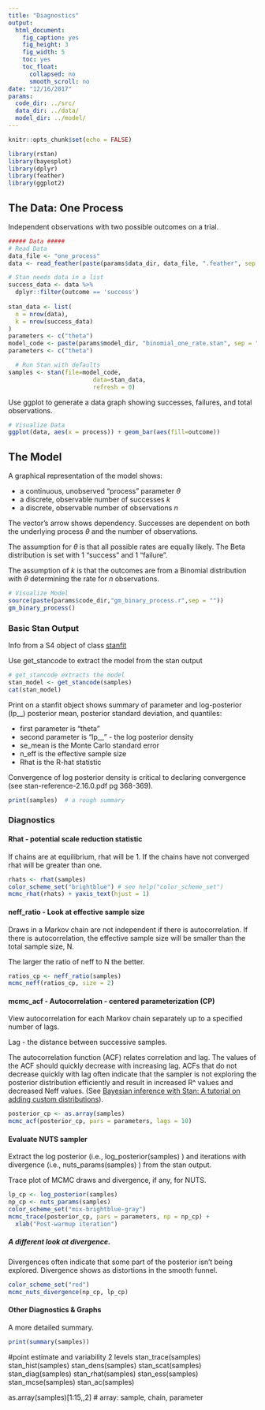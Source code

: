 ```yaml
---
title: "Diagnostics"
output:
  html_document:
    fig_caption: yes
    fig_height: 3
    fig_width: 5
    toc: yes
    toc_float:
      collapsed: no
      smooth_scroll: no
date: "12/16/2017"
params:
  code_dir: ../src/
  data_dir: ../data/
  model_dir: ../model/ 
---
```


```r
knitr::opts_chunk$set(echo = FALSE)

library(rstan)
library(bayesplot)
library(dplyr)
library(feather)
library(ggplot2)

```

## The Data: One Process

Independent observations with two possible outcomes on a trial.

```r

##### Data #####
# Read Data
data_file <- "one_process"
data <- read_feather(paste(params$data_dir, data_file, ".feather", sep = ""))

# Stan needs data in a list
success_data <- data %>%
  dplyr::filter(outcome == 'success')
  
stan_data <- list(
  n = nrow(data),
  k = nrow(success_data)
)
parameters <- c("theta")
model_code <- paste(params$model_dir, "binomial_one_rate.stan", sep = "")
parameters <- c("theta")

  # Run Stan with defaults
samples <- stan(file=model_code,
                        data=stan_data,
                        refresh = 0)
```

Use ggplot to generate a data graph showing successes, failures, and total observations.
```r

# Visualize Data
ggplot(data, aes(x = process)) + geom_bar(aes(fill=outcome))
```

## The Model

A graphical representation of the model shows:

 * a continuous, unobserved "process" parameter $\theta$
 * a discrete, observable number of successes *k*
 * a discrete, observable number of observations *n*

The vector's arrow shows dependency. Successes are dependent on both the underlying process $\theta$ and the number of observations.

The assumption for $\theta$ is that all possible rates are equally likely. The Beta distribution is set with 1 "success" and 1 "failure".

The assumption of *k* is that the outcomes are from a Binomial distribution with $\theta$ determining the rate for *n* observations.

```r
# Visualize Model
source(paste(params$code_dir,"gm_binary_process.r",sep = ""))
gm_binary_process()
```
### Basic Stan Output

Info from a S4 object of class [stanfit](https://cran.r-project.org/web/packages/rstan/vignettes/stanfit-objects.html)

Use get_stancode to extract the model from the stan output
```r
# get_stancode extracts the model
stan_model <- get_stancode(samples)
cat(stan_model)
```

Print on a stanfit object shows summary of parameter and log-posterior (lp__) posterior mean, posterior standard deviation, and quantiles:

* first parameter is "theta"
* second parameter is "lp__" - the log posterior density 
* se_mean is the Monte Carlo standard error
* n_eff is the effective sample size
* Rhat is the R-hat statistic

Convergence of log posterior density is critical to declaring convergence (see stan-reference-2.16.0.pdf pg 368-369).


```r
print(samples)  # a rough summary
```

### Diagnostics 

#### Rhat - potential scale reduction statistic
If chains are at equilibrium, rhat will be 1. 
If the chains have not converged rhat will be greater than one.

```r
rhats <- rhat(samples)
color_scheme_set("brightblue") # see help("color_scheme_set")
mcmc_rhat(rhats) + yaxis_text(hjust = 1)
```



#### neff_ratio - Look at effective sample size
Draws in a Markov chain are not independent if there is autocorrelation. If there is autocorrelation, the effective sample size will be smaller than the total sample size, N. 

The larger the ratio of neff to N the better.

```r
ratios_cp <- neff_ratio(samples)
mcmc_neff(ratios_cp, size = 2)
```


#### mcmc_acf - Autocorrelation - centered parameterization (CP)
View autocorrelation for each Markov chain separately up to a specified number of lags.

Lag - the distance between successive samples.

The autocorrelation function (ACF) relates correlation and lag. The values of the ACF should quickly decrease with increasing lag. ACFs that do not decrease quickly with lag often indicate that the sampler is not exploring the posterior distribution efficiently and result in increased R^ values and decreased Neff values. (See [Bayesian inference with Stan: A tutorial on adding custom distributions](https://my.vanderbilt.edu/jeffannis/files/2016/06/AnnisMillerPalmeri2016.pdf)).
```r
posterior_cp <- as.array(samples)
mcmc_acf(posterior_cp, pars = parameters, lags = 10)
```

#### Evaluate NUTS sampler
Extract the log posterior (i.e., log_posterior(samples) ) and iterations with divergence (i.e., nuts_params(samples) ) from the stan output. 

Trace plot of MCMC draws and divergence, if any, for NUTS.
  
```r
lp_cp <- log_posterior(samples)
np_cp <- nuts_params(samples)
color_scheme_set("mix-brightblue-gray")
mcmc_trace(posterior_cp, pars = parameters, np = np_cp) +
  xlab("Post-warmup iteration")
```

##### A different look at divergence.
Divergences often indicate that some part of the posterior isn’t being explored. Divergence shows as distortions in the smooth funnel.

```r
color_scheme_set("red")
mcmc_nuts_divergence(np_cp, lp_cp)
```





#### Other Diagnostics & Graphs

A more detailed summary.
```r
print(summary(samples))  
```


#point estimate and variability 2 levels
stan_trace(samples)
stan_hist(samples)
stan_dens(samples)
stan_scat(samples)
stan_diag(samples)
stan_rhat(samples)
stan_ess(samples)
stan_mcse(samples)
stan_ac(samples)

as.array(samples)[1:15,,2]  # array: sample, chain, parameter 



